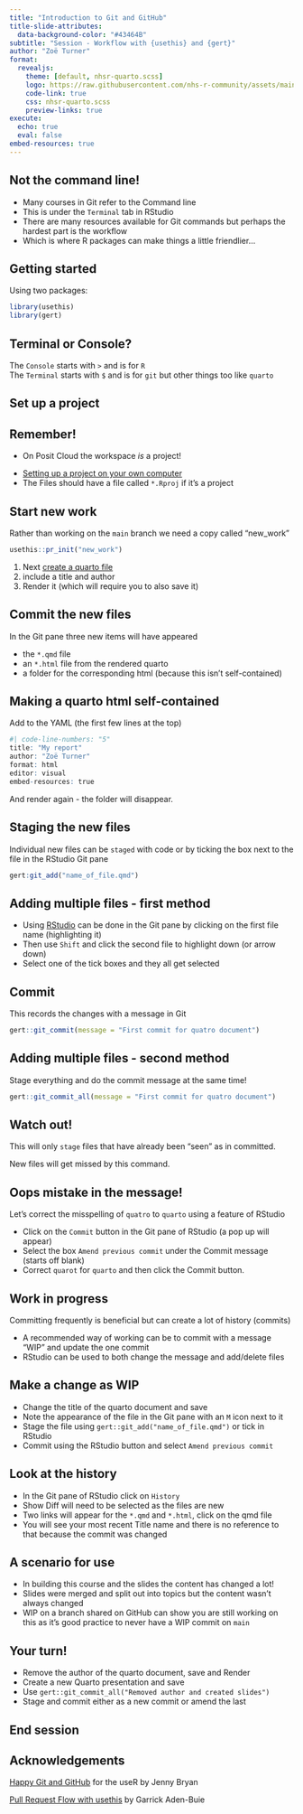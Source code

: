 ```yaml
---
title: "Introduction to Git and GitHub"
title-slide-attributes: 
  data-background-color: "#43464B"
subtitle: "Session - Workflow with {usethis} and {gert}"
author: "Zoë Turner"
format:
  revealjs:
    theme: [default, nhsr-quarto.scss]
    logo: https://raw.githubusercontent.com/nhs-r-community/assets/main/logo/nhsr-logo.svg
    code-link: true
    css: nhsr-quarto.scss
    preview-links: true
execute: 
  echo: true
  eval: false
embed-resources: true  
---
```


## Not the command line!

-   Many courses in Git refer to the Command line
-   This is under the `Terminal` tab in RStudio
-   There are many resources available for Git commands but perhaps the hardest part is the workflow
-   Which is where R packages can make things a little friendlier...

## Getting started

Using two packages:

```r
library(usethis)
library(gert)
```

::: {.callout-tip collapse="false" appearance="default" icon="true"}
## Terminal or Console?

The `Console` starts with `>` and is for `R`\
The `Terminal` starts with `$` and is for `git` but other things too like `quarto`
:::

## Set up a project

::: {.callout-tip collapse="false" appearance="default" icon="true"}
## Remember!

-   On Posit Cloud the workspace *is* a project!
:::

-   [Setting up a project on your own computer](https://nhs-r-community.github.io/intro-r-rstudio/session-projects.html#/title-slide)
-   The Files should have a file called `*.Rproj` if it's a project

## Start new work

Rather than working on the `main` branch we need a copy called "new_work"

```r
usethis::pr_init("new_work")
```

1.  Next [create a quarto file](https://intro-r-rstudio.nhsrcommunity.com/session-quarto.html#/open-a-new-quarto-file)
2.  include a title and author
3.  Render it (which will require you to also save it)

## Commit the new files

In the Git pane three new items will have appeared

-   the `*.qmd` file
-   an `*.html` file from the rendered quarto
-   a folder for the corresponding html (because this isn't self-contained)

## Making a quarto html self-contained

Add to the YAML (the first few lines at the top)

```r
#| code-line-numbers: "5"
title: "My report"
author: "Zoë Turner"
format: html
editor: visual
embed-resources: true
```

And render again - the folder will disappear.

## Staging the new files

Individual new files can be `staged` with code or by ticking the box next to the file in the RStudio Git pane

```r
gert:git_add("name_of_file.qmd")
```

## Adding multiple files - first method

-   Using [RStudio](https://nhsrcommunity.com/rstudio-and-git-selecting-many-files/) can be done in the Git pane by clicking on the first file name (highlighting it)
-   Then use `Shift` and click the second file to highlight down (or arrow down)
-   Select one of the tick boxes and they all get selected

## Commit

This records the changes with a message in Git

```r
gert::git_commit(message = "First commit for quatro document")
```

## Adding multiple files - second method

Stage everything and do the commit message at the same time!

```r
gert::git_commit_all(message = "First commit for quatro document")
```

::: {.callout-warning collapse="false" appearance="default" icon="true"}
## Watch out!

This will only `stage` files that have already been "seen" as in committed.

New files will get missed by this command.
:::

## Oops mistake in the message!

Let's correct the misspelling of `quatro` to `quarto` using a feature of RStudio

::: incremental
-   Click on the `Commit` button in the Git pane of RStudio (a pop up will appear)
-   Select the box `Amend previous commit` under the Commit message (starts off blank)
-   Correct `quarot` for `quarto` and then click the Commit button.
:::

## Work in progress

Committing frequently is beneficial but can create a lot of history (commits)

::: incremental
-   A recommended way of working can be to commit with a message "WIP" and update the one commit
-   RStudio can be used to both change the message and add/delete files
:::

## Make a change as WIP

-   Change the title of the quarto document and save
-   Note the appearance of the file in the Git pane with an `M` icon next to it
-   Stage the file using `gert::git_add("name_of_file.qmd")` or tick in RStudio
-   Commit using the RStudio button and select `Amend previous commit`

## Look at the history

-   In the Git pane of RStudio click on `History`
-   Show Diff will need to be selected as the files are new
-   Two links will appear for the `*.qmd` and `*.html`, click on the qmd file
-   You will see your most recent Title name and there is no reference to that because the commit was changed

## A scenario for use

::: incremental
-   In building this course and the slides the content has changed a lot!
-   Slides were merged and split out into topics but the content wasn't always changed
-   WIP on a branch shared on GitHub can show you are still working on this as it's good practice to never have a WIP commit on `main`
:::

## Your turn!

-   Remove the author of the quarto document, save and Render
-   Create a new Quarto presentation and save
-   Use `gert::git_commit_all("Removed author and created slides")`
-   Stage and commit either as a new commit or amend the last

## End session

## Acknowledgements

[Happy Git and GitHub](https://happygitwithr.com/) for the useR by Jenny Bryan

[Pull Request Flow with usethis](https://www.garrickadenbuie.com/blog/pull-request-flow-usethis/?interactive=) by Garrick Aden-Buie

